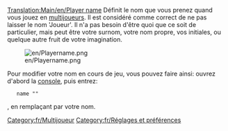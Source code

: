 [[Translation:Main/en/Player name]]
{{en/-}}
{{note/Fr|Les nouvelles versions appellent cette option <code>client_name</code>}}
Définit le nom que vous prenez quand vous jouez en [[Main/fr/Multijoueurs|multijoueurs]]. Il est considéré comme correct de ne pas laisser le nom 'Joueur'. Il n'a pas besoin d'être quoi que ce soit de particulier, mais peut être votre surnom, votre nom propre, vos initiales, ou quelque autre fruit de votre imagination.

[[File:en/Playername.png]]

Pour modifier votre nom en cours de jeu, vous pouvez faire ainsi:
ouvrez d'abord la [[Main/fr/Console|console]], puis entrez:
    name "<votre_nouveau_nom>"
, en remplaçant <votre_nouveau_nom> par votre nom.

[[Category:fr/Multijoueur]]
[[Category:fr/Réglages et préférences]]
{{fr/Amorce}}